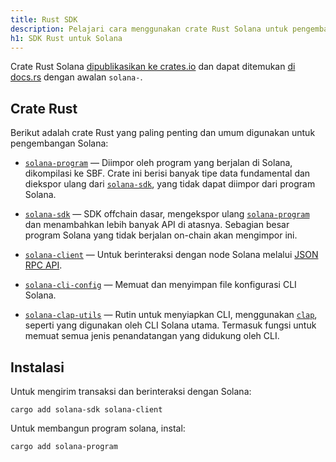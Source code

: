 ```yaml
---
title: Rust SDK
description: Pelajari cara menggunakan crate Rust Solana untuk pengembangan.
h1: SDK Rust untuk Solana
---
```


Crate Rust Solana
[dipublikasikan ke crates.io](https://crates.io/search?q=solana-) dan dapat
ditemukan [di docs.rs](https://docs.rs/releases/search?query=solana-) dengan
awalan `solana-`.

## Crate Rust

Berikut adalah crate Rust yang paling penting dan umum digunakan untuk
pengembangan Solana:

- [`solana-program`] &mdash; Diimpor oleh program yang berjalan di Solana,
  dikompilasi ke SBF. Crate ini berisi banyak tipe data fundamental dan diekspor
  ulang dari [`solana-sdk`], yang tidak dapat diimpor dari program Solana.

- [`solana-sdk`] &mdash; SDK offchain dasar, mengekspor ulang [`solana-program`]
  dan menambahkan lebih banyak API di atasnya. Sebagian besar program Solana
  yang tidak berjalan on-chain akan mengimpor ini.

- [`solana-client`] &mdash; Untuk berinteraksi dengan node Solana melalui
  [JSON RPC API](/docs/rpc).

- [`solana-cli-config`] &mdash; Memuat dan menyimpan file konfigurasi CLI
  Solana.

- [`solana-clap-utils`] &mdash; Rutin untuk menyiapkan CLI, menggunakan
  [`clap`], seperti yang digunakan oleh CLI Solana utama. Termasuk fungsi untuk
  memuat semua jenis penandatangan yang didukung oleh CLI.

[`solana-program`]: https://docs.rs/solana-program
[`solana-sdk`]: https://docs.rs/solana-sdk
[`solana-client`]: https://docs.rs/solana-client
[`solana-cli-config`]: https://docs.rs/solana-cli-config
[`solana-clap-utils`]: https://docs.rs/solana-clap-utils
[`clap`]: https://docs.rs/clap

## Instalasi

Untuk mengirim transaksi dan berinteraksi dengan Solana:

```shell title="Terminal"
cargo add solana-sdk solana-client
```

Untuk membangun program solana, instal:

```shell title="Terminal"
cargo add solana-program
```